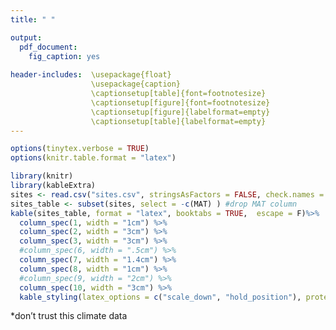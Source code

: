 ```yaml
---
title: " "

output: 
  pdf_document:
    fig_caption: yes
    
header-includes:  \usepackage{float}
                  \usepackage{caption}
                  \captionsetup[table]{font=footnotesize}
                  \captionsetup[figure]{font=footnotesize}
                  \captionsetup[figure]{labelformat=empty}
                  \captionsetup[table]{labelformat=empty}
---
```


```r
options(tinytex.verbose = TRUE)
options(knitr.table.format = "latex")
```

\newpage

```r
library(knitr)
library(kableExtra)
sites <- read.csv("sites.csv", stringsAsFactors = FALSE, check.names = FALSE)
sites_table <- subset(sites, select = -c(MAT) ) #drop MAT column
kable(sites_table, format = "latex", booktabs = TRUE,  escape = F)%>%
  column_spec(1, width = "1cm") %>%
  column_spec(2, width = "3cm") %>%
  column_spec(3, width = "3cm") %>%
  #column_spec(6, width = ".5cm") %>%
  column_spec(7, width = "1.4cm") %>%
  column_spec(8, width = "1cm") %>%
  #column_spec(9, width = "2cm") %>%
  column_spec(10, width = "3cm") %>%
  kable_styling(latex_options = c("scale_down", "hold_position"), protect_latex = T) 
```
*don't trust this climate data